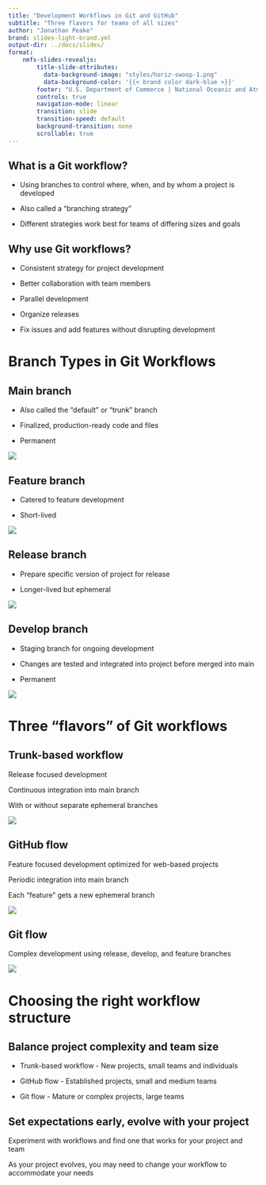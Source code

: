```yaml
---
title: "Development Workflows in Git and GitHub"
subtitle: "Three flavors for teams of all sizes"
author: "Jonathan Peake"
brand: slides-light-brand.yml
output-dir: ../docs/slides/
format: 
    nmfs-slides-revealjs: 
        title-slide-attributes:
          data-background-image: "styles/horiz-swoop-1.png"
          data-background-color: '{{< brand color dark-blue >}}'
        footer: "U.S. Department of Commerce | National Oceanic and Atmospheric Administration | National Marine Fisheries Service"
        controls: true
        navigation-mode: linear
        transition: slide
        transition-speed: default
        background-transition: none
        scrollable: true
---
```


## What is a Git workflow?

-   Using branches to control where, when, and by whom a project is developed

-   Also called a "branching strategy"

-   Different strategies work best for teams of differing sizes and goals

## Why use Git workflows?

-   Consistent strategy for project development

-   Better collaboration with team members

-   Parallel development

-   Organize releases

-   Fix issues and add features without disrupting development

# Branch Types in Git Workflows

## Main branch

-   Also called the "default" or "trunk" branch

-   Finalized, production-ready code and files

-   Permanent

![](images/paste-87.png)

## Feature branch

-   Catered to feature development

-   Short-lived

![](images/paste-88.png)

## Release branch

-   Prepare specific version of project for release

-   Longer-lived but ephemeral

![](images/paste-85.png)

## Develop branch

-   Staging branch for ongoing development

-   Changes are tested and integrated into project before merged into main

-   Permanent

![](images/paste-86.png)

# Three "flavors" of Git workflows

## Trunk-based workflow

Release focused development

Continuous integration into main branch

With or without separate ephemeral branches

![](images/paste-81.png)

## GitHub flow

Feature focused development optimized for web-based projects

Periodic integration into main branch

Each "feature" gets a new ephemeral branch

![](images/paste-89.png)

## Git flow

Complex development using release, develop, and feature branches

![](images/paste-90.png)

# Choosing the right workflow structure

## Balance project complexity and team size

-   Trunk-based workflow - New projects, small teams and individuals

-   GitHub flow - Established projects, small and medium teams

-   Git flow - Mature or complex projects, large teams

## Set expectations early, evolve with your project

Experiment with workflows and find one that works for your project and team

As your project evolves, you may need to change your workflow to accommodate your needs